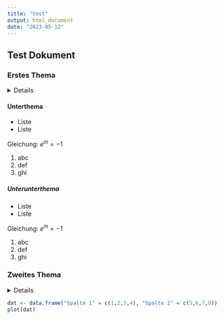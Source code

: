 ```yaml
---
title: "test"
output: html_document
date: "2023-05-12"
---
```


## Test Dokument

### Erstes Thema 


<details>
Dies ist ein versteckter Textbaustein.
</details> 

#### Unterthema 

- Liste
- Liste

Gleichung: $e^{i\pi} = -1$

1. abc
2. def
3. ghi

##### Unterunterthema

- Liste
- Liste

Gleichung: $e^{i\pi} = -1$

1. abc
2. def
3. ghi

### Zweites Thema

<details>
```r
7*3
```
</details> 

```r
dat <- data.frame("Spalte 1" = c(1,2,3,4), "Spalte 2" = c(5,6,7,8))
plot(dat)
```






